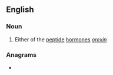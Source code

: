==English==

===Noun===
{{en-noun}}

# Either of the [[peptide]] [[hormone]]s ''[[orexin]]''

===Anagrams===
* {{l|en|hypertonic}}